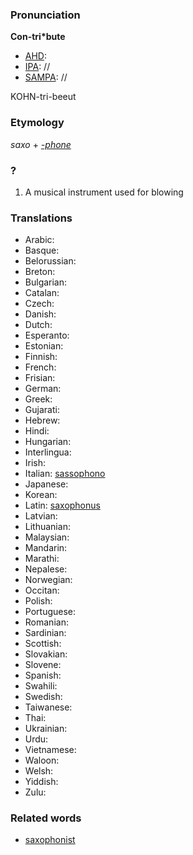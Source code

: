 ===Pronunciation===

'''Con-tri*bute'''
*[[AHD]]:
*[[IPA]]: //
*[[SAMPA]]: //
KOHN-tri-beeut
===Etymology===

''saxo'' + ''[[-phone]]''

===?===

#A musical instrument used for blowing

===Translations===

*Arabic:
*Basque:
*Belorussian:
*Breton:
*Bulgarian:
*Catalan:
*Czech:
*Danish:
*Dutch:
*Esperanto:
*Estonian:
*Finnish:
*French:
*Frisian:
*German:
*Greek:
*Gujarati:
*Hebrew:
*Hindi:
*Hungarian:
*Interlingua:
*Irish:
*Italian: [[sassophono]]
*Japanese:
*Korean:
*Latin: [[saxophonus]]
*Latvian:
*Lithuanian:
*Malaysian:
*Mandarin:
*Marathi:
*Nepalese:
*Norwegian:
*Occitan:
*Polish:
*Portuguese:
*Romanian:
*Sardinian:
*Scottish:
*Slovakian:
*Slovene:
*Spanish:
*Swahili:
*Swedish:
*Taiwanese:
*Thai:
*Ukrainian:
*Urdu:
*Vietnamese:
*Waloon:
*Welsh:
*Yiddish:
*Zulu:

===Related words===

*[[saxophonist]]